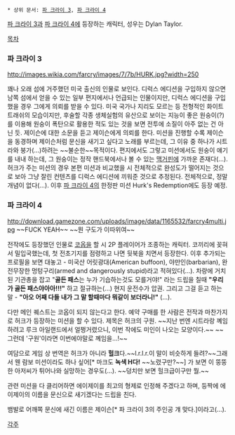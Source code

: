  * 상위 문서: [[파 크라이 3]], [[파 크라이 4]]

{{{+1 '''Hurk''' }}}

[[파 크라이 3]]과 [[파 크라이 4]]에 등장하는 캐릭터, 성우는 Dylan Taylor. 

[[목차]]

=== 파 크라이 3 ===
http://images.wikia.com/farcry/images/7/7b/HURK.jpg?width=250

꽤나 오래 섬에 거주했던 미국 출신의 인물로 보인다. 디럭스 에디션을 구입하지 않으면 남쪽 섬에서 얻을 수 있는 일부 편지에서나 언급되는 인물이지만, 디럭스 에디션을 구입했을 경우 그에게 의뢰를 받을 수 있다. 미국 국가나 지리도 모르는 등 전형적인 화이트 트래쉬의 모습이지만, 후술할 각종 생체실험의 유산으로 보이는 지능이 좋은 원숭이(?)를 이용해 원숭이 폭탄으로 활용한 적도 있는 것을 보면 전투에 소질이 아주 없는 건 아닌 듯. 제이슨에 대한 소문을 듣고 제이슨에게 의뢰를 한다. 미션을 진행할 수록 제이슨을 동경하며 제이슨처럼 문신을 새기고 싶다고 노래를 부르는데, 그 이유 중 하나가 시트라와 붕가(...)하려는 ~~불순한~~목적이다. 편지에서도 그렇고 미션에서도 원숭이 얘기를 내내 하는데, 그 원숭이는 정작 핸드북에서나 볼 수 있는 [[맥거핀]]에 가까운 존재다(...). 허크가 주는 미션의 경우 본편 미션과 비교했을 시 전체적으로 완성도가 떨어지는 것으로 보아 그냥 잘린 컨텐츠를 디럭스 에디션에 끼워준 것으로 추정된다. 전체적으로, 정말 개념이 없다(...). 이후 [[파 크라이 4]]의 한정판 미션 Hurk's Redemption에도 등장 예정.

=== 파 크라이 4 ===
http://download.gamezone.com/uploads/image/data/1165532/farcry4multi.jpg
~~FUCK YEAH~~ ~~뭔 구도가 이따위여~~

전작에도 등장했던 인물로 [[코옵]]을 할 시 2P 플레이어가 조종하는 캐릭터. 
코끼리에 꽂혀서 밀입국했는데, 첫 전초기지를 점령하고 나면 뒷북을 치면서 등장한다. 이후 추가되는 프로필을 보면 대놓고 - 미국산 어릿광대(American buffoon), 야만인(barbarian), 완전무장한 멍텅구리(armed and dangerously stupid)라고 적혀있다(...). 차량에 거치된 기관총을 잡고 "'''골든 패스'''는 누가 기습하는것도 모를거야!" 라는 드립을 칠때 '''"우리가 골든 패스야아아!!!"''' 하고 절규하는(...) 현지 운전수가 압권. 
그리고 그걸 듣고 하는 말 - '''"아오 어째 다들 내가 그 말 할때마다 뭐같이 보더라니!"''' (...).

다만 메인 퀘스트는 코옵이 되지 않는다고 한다. 예약 구매를 한 사람은 전작과 마찬가지로 허크가 등장하는 미션을 할 수 있다. 제목은 허크의 구원. 
~~지난 번엔 시트라랑 꼐임하려고 루크 아일랜드에서 얼쩡거렸으니, 이번 작에도 미인이 나오는 모양이다.~~ ~~그런데 '구원'이라면 이번에야말로 꼐임을...!~~

여담으로 게임 상 번역은 허크가 아니라 '''헐크'''다.~~l.r.l.r.이 말이 비슷하게 들려?~~그래서 웬 람보 미션이라도 하나 싶어[* 마크도 '''녹색 H다!''' ~~노렸구만?~~] 가 보면 이 뚱뚱한 아저씨가 튀어나와 실망하는 경우도(...). ~~덩치만 보면 헐크급이구만 뭘.~~

관련 미션을 다 클리어하면 에이제이를 최고의 형제로 인정해 주겠다고 하며, 등짝에 에이제이의 이름을 문신으로 새기겠다는 드립을 친다.

뱀발로 어깨쪽 문신에 새긴 이름은 제이슨[* 파 크라이 3의 주인공 걔 맞다.]이라고(...).

[[각주]]
